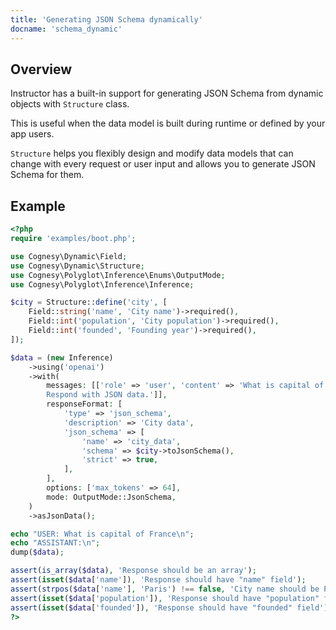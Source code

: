```yaml
---
title: 'Generating JSON Schema dynamically'
docname: 'schema_dynamic'
---
```


## Overview

Instructor has a built-in support for generating JSON Schema from
dynamic objects with `Structure` class.

This is useful when the data model is built during runtime or defined
by your app users.

`Structure` helps you flexibly design and modify data models that
can change with every request or user input and allows you to generate
JSON Schema for them.

## Example

```php
<?php
require 'examples/boot.php';

use Cognesy\Dynamic\Field;
use Cognesy\Dynamic\Structure;
use Cognesy\Polyglot\Inference\Enums\OutputMode;
use Cognesy\Polyglot\Inference\Inference;

$city = Structure::define('city', [
    Field::string('name', 'City name')->required(),
    Field::int('population', 'City population')->required(),
    Field::int('founded', 'Founding year')->required(),
]);

$data = (new Inference)
    ->using('openai')
    ->with(
        messages: [['role' => 'user', 'content' => 'What is capital of France? \
        Respond with JSON data.']],
        responseFormat: [
            'type' => 'json_schema',
            'description' => 'City data',
            'json_schema' => [
                'name' => 'city_data',
                'schema' => $city->toJsonSchema(),
                'strict' => true,
            ],
        ],
        options: ['max_tokens' => 64],
        mode: OutputMode::JsonSchema,
    )
    ->asJsonData();

echo "USER: What is capital of France\n";
echo "ASSISTANT:\n";
dump($data);

assert(is_array($data), 'Response should be an array');
assert(isset($data['name']), 'Response should have "name" field');
assert(strpos($data['name'], 'Paris') !== false, 'City name should be Paris');
assert(isset($data['population']), 'Response should have "population" field');
assert(isset($data['founded']), 'Response should have "founded" field');
?>
```
